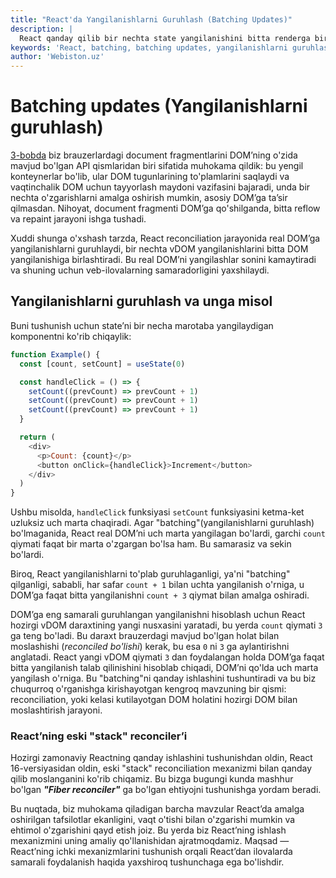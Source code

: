 ```yaml
---
title: "React'da Yangilanishlarni Guruhlash (Batching Updates)"
description: |
  React qanday qilib bir nechta state yangilanishini bitta renderga birlashtiradi? Yangilanishlarni guruhlash (batching) va uning performance'ga ta'sirini o'rganing.
keywords: 'React, batching, batching updates, yangilanishlarni guruhlash, performance, samaradorlik, reconciliation, DOM, state, useState, Fiber, webiston'
author: 'Webiston.uz'
---
```



# Batching updates (Yangilanishlarni guruhlash)

[3-bobda](/books/react/virtual-dom/document-fragments) biz brauzerlardagi document fragmentlarini DOM’ning o'zida mavjud bo'lgan API qismlaridan biri sifatida muhokama qildik: bu yengil konteynerlar bo'lib, ular DOM tugunlarining to'plamlarini saqlaydi va vaqtinchalik DOM uchun tayyorlash maydoni vazifasini bajaradi, unda bir nechta o'zgarishlarni amalga oshirish mumkin, asosiy DOM’ga ta’sir qilmasdan. Nihoyat, document fragmenti DOM’ga qo'shilganda, bitta reflow va repaint jarayoni ishga tushadi.

Xuddi shunga o'xshash tarzda, React reconciliation jarayonida real DOM’ga yangilanishlarni guruhlaydi, bir nechta vDOM yangilanishlarini bitta DOM yangilanishiga birlashtiradi. Bu real DOM’ni yangilashlar sonini kamaytiradi va shuning uchun veb-ilovalarning samaradorligini yaxshilaydi.

## Yangilanishlarni guruhlash va unga misol

Buni tushunish uchun state’ni bir necha marotaba yangilaydigan komponentni ko'rib chiqaylik:

```js copy
function Example() {
  const [count, setCount] = useState(0)

  const handleClick = () => {
    setCount((prevCount) => prevCount + 1)
    setCount((prevCount) => prevCount + 1)
    setCount((prevCount) => prevCount + 1)
  }

  return (
    <div>
      <p>Count: {count}</p>
      <button onClick={handleClick}>Increment</button>
    </div>
  )
}
```

Ushbu misolda, `handleClick` funksiyasi `setCount` funksiyasini ketma-ket uzluksiz uch marta chaqiradi. Agar "batching"(yangilanishlarni guruhlash) bo'lmaganida, React real DOM’ni uch marta yangilagan bo'lardi, garchi `count` qiymati faqat bir marta o'zgargan bo'lsa ham. Bu samarasiz va sekin bo'lardi.

Biroq, React yangilanishlarni to'plab guruhlaganligi, ya'ni "batching" qilganligi, sababli, har safar `count + 1` bilan uchta yangilanish o'rniga, u DOM’ga faqat bitta yangilanishni `count + 3` qiymat bilan amalga oshiradi.

DOM’ga eng samarali guruhlangan yangilanishni hisoblash uchun React hozirgi vDOM daraxtining yangi nusxasini yaratadi, bu yerda `count` qiymati `3` ga teng bo'ladi. Bu daraxt brauzerdagi mavjud bo'lgan holat bilan moslashishi (_reconciled bo'lishi_) kerak, bu esa `0` ni `3` ga aylantirishni anglatadi. React yangi vDOM qiymati `3` dan foydalangan holda DOM’ga faqat bitta yangilanish talab qilinishini hisoblab chiqadi, DOM’ni qo'lda uch marta yangilash o'rniga. Bu "batching"ni qanday ishlashini tushuntiradi va bu biz chuqurroq o'rganishga kirishayotgan kengroq mavzuning bir qismi: reconciliation, yoki kelasi kutilayotgan DOM holatini hozirgi DOM bilan moslashtirish jarayoni.

### React’ning eski "stack" reconciler’i

Hozirgi zamonaviy Reactning qanday ishlashini tushunishdan oldin, React 16-versiyasidan oldin, eski "stack" reconciliation mexanizmi bilan qanday qilib moslanganini ko'rib chiqamiz. Bu bizga bugungi kunda mashhur bo'lgan **_"Fiber reconciler"_** ga bo'lgan ehtiyojni tushunishga yordam beradi.

<Callout type="info">
  Bu nuqtada, biz muhokama qiladigan barcha mavzular React’da amalga oshirilgan tafsilotlar ekanligini, vaqt o'tishi
  bilan o'zgarishi mumkin va ehtimol o'zgarishini qayd etish joiz. Bu yerda biz React’ning ishlash mexanizmini uning
  amaliy qo'llanishidan ajratmoqdamiz. Maqsad — React’ning ichki mexanizmlarini tushunish orqali React’dan ilovalarda
  samarali foydalanish haqida yaxshiroq tushunchaga ega bo'lishdir.
</Callout>
